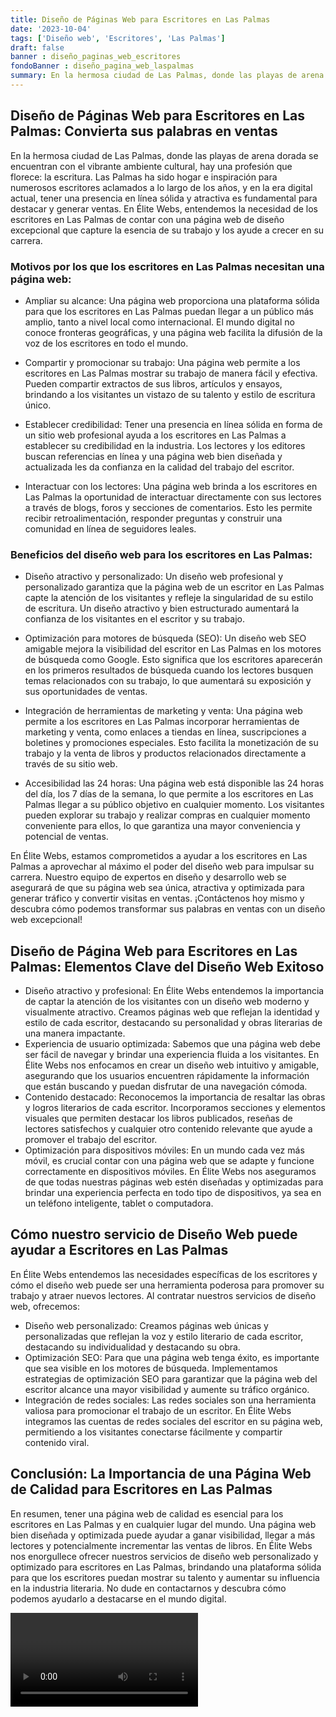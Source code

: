 ```yaml
---
title: Diseño de Páginas Web para Escritores en Las Palmas
date: '2023-10-04'
tags: ['Diseño web', 'Escritores', 'Las Palmas']
draft: false
banner : diseño_paginas_web_escritores
fondoBanner : diseño_pagina_web_laspalmas
summary: En la hermosa ciudad de Las Palmas, donde las playas de arena dorada se encuentran con el vibrante ambiente cultural, hay una profesión que florece la escritura. Las Palmas ha sido hogar e inspiración para numerosos escritores aclamados a lo largo de los años, y en la era digital actual, tener una presencia en línea sólida y atractiva es fundamental para destacar y generar ventas. En Élite Webs, entendemos la necesidad de los escritores en Las Palmas de contar con una página web de diseño excepcional que capture la esencia de su trabajo y los ayude a crecer en su carrera.
---
```


## Diseño de Páginas Web para Escritores en Las Palmas: Convierta sus palabras en ventas

En la hermosa ciudad de Las Palmas, donde las playas de arena dorada se encuentran con el vibrante ambiente cultural, hay una profesión que florece: la escritura. Las Palmas ha sido hogar e inspiración para numerosos escritores aclamados a lo largo de los años, y en la era digital actual, tener una presencia en línea sólida y atractiva es fundamental para destacar y generar ventas. En Élite Webs, entendemos la necesidad de los escritores en Las Palmas de contar con una página web de diseño excepcional que capture la esencia de su trabajo y los ayude a crecer en su carrera.

### Motivos por los que los escritores en Las Palmas necesitan una página web:

- Ampliar su alcance: Una página web proporciona una plataforma sólida para que los escritores en Las Palmas puedan llegar a un público más amplio, tanto a nivel local como internacional. El mundo digital no conoce fronteras geográficas, y una página web facilita la difusión de la voz de los escritores en todo el mundo.

- Compartir y promocionar su trabajo: Una página web permite a los escritores en Las Palmas mostrar su trabajo de manera fácil y efectiva. Pueden compartir extractos de sus libros, artículos y ensayos, brindando a los visitantes un vistazo de su talento y estilo de escritura único.

- Establecer credibilidad: Tener una presencia en línea sólida en forma de un sitio web profesional ayuda a los escritores en Las Palmas a establecer su credibilidad en la industria. Los lectores y los editores buscan referencias en línea y una página web bien diseñada y actualizada les da confianza en la calidad del trabajo del escritor.

- Interactuar con los lectores: Una página web brinda a los escritores en Las Palmas la oportunidad de interactuar directamente con sus lectores a través de blogs, foros y secciones de comentarios. Esto les permite recibir retroalimentación, responder preguntas y construir una comunidad en línea de seguidores leales.

### Beneficios del diseño web para los escritores en Las Palmas:

- Diseño atractivo y personalizado: Un diseño web profesional y personalizado garantiza que la página web de un escritor en Las Palmas capte la atención de los visitantes y refleje la singularidad de su estilo de escritura. Un diseño atractivo y bien estructurado aumentará la confianza de los visitantes en el escritor y su trabajo.

- Optimización para motores de búsqueda (SEO): Un diseño web SEO amigable mejora la visibilidad del escritor en Las Palmas en los motores de búsqueda como Google. Esto significa que los escritores aparecerán en los primeros resultados de búsqueda cuando los lectores busquen temas relacionados con su trabajo, lo que aumentará su exposición y sus oportunidades de ventas.

- Integración de herramientas de marketing y venta: Una página web permite a los escritores en Las Palmas incorporar herramientas de marketing y venta, como enlaces a tiendas en línea, suscripciones a boletines y promociones especiales. Esto facilita la monetización de su trabajo y la venta de libros y productos relacionados directamente a través de su sitio web.

- Accesibilidad las 24 horas: Una página web está disponible las 24 horas del día, los 7 días de la semana, lo que permite a los escritores en Las Palmas llegar a su público objetivo en cualquier momento. Los visitantes pueden explorar su trabajo y realizar compras en cualquier momento conveniente para ellos, lo que garantiza una mayor conveniencia y potencial de ventas.

En Élite Webs, estamos comprometidos a ayudar a los escritores en Las Palmas a aprovechar al máximo el poder del diseño web para impulsar su carrera. Nuestro equipo de expertos en diseño y desarrollo web se asegurará de que su página web sea única, atractiva y optimizada para generar tráfico y convertir visitas en ventas. ¡Contáctenos hoy mismo y descubra cómo podemos transformar sus palabras en ventas con un diseño web excepcional!

<GifSeo />

<Cta />

## Diseño de Página Web para Escritores en Las Palmas: Elementos Clave del Diseño Web Exitoso

- Diseño atractivo y profesional: En Élite Webs entendemos la importancia de captar la atención de los visitantes con un diseño web moderno y visualmente atractivo. Creamos páginas web que reflejan la identidad y estilo de cada escritor, destacando su personalidad y obras literarias de una manera impactante.
- Experiencia de usuario optimizada: Sabemos que una página web debe ser fácil de navegar y brindar una experiencia fluida a los visitantes. En Élite Webs nos enfocamos en crear un diseño web intuitivo y amigable, asegurando que los usuarios encuentren rápidamente la información que están buscando y puedan disfrutar de una navegación cómoda.
- Contenido destacado: Reconocemos la importancia de resaltar las obras y logros literarios de cada escritor. Incorporamos secciones y elementos visuales que permiten destacar los libros publicados, reseñas de lectores satisfechos y cualquier otro contenido relevante que ayude a promover el trabajo del escritor.
- Optimización para dispositivos móviles: En un mundo cada vez más móvil, es crucial contar con una página web que se adapte y funcione correctamente en dispositivos móviles. En Élite Webs nos aseguramos de que todas nuestras páginas web estén diseñadas y optimizadas para brindar una experiencia perfecta en todo tipo de dispositivos, ya sea en un teléfono inteligente, tablet o computadora.

## Cómo nuestro servicio de Diseño Web puede ayudar a Escritores en Las Palmas

En Élite Webs entendemos las necesidades específicas de los escritores y cómo el diseño web puede ser una herramienta poderosa para promover su trabajo y atraer nuevos lectores. Al contratar nuestros servicios de diseño web, ofrecemos:

- Diseño web personalizado: Creamos páginas web únicas y personalizadas que reflejan la voz y estilo literario de cada escritor, destacando su individualidad y destacando su obra.
- Optimización SEO: Para que una página web tenga éxito, es importante que sea visible en los motores de búsqueda. Implementamos estrategias de optimización SEO para garantizar que la página web del escritor alcance una mayor visibilidad y aumente su tráfico orgánico.
- Integración de redes sociales: Las redes sociales son una herramienta valiosa para promocionar el trabajo de un escritor. En Élite Webs integramos las cuentas de redes sociales del escritor en su página web, permitiendo a los visitantes conectarse fácilmente y compartir contenido viral.

## Conclusión: La Importancia de una Página Web de Calidad para Escritores en Las Palmas

En resumen, tener una página web de calidad es esencial para los escritores en Las Palmas y en cualquier lugar del mundo. Una página web bien diseñada y optimizada puede ayudar a ganar visibilidad, llegar a más lectores y potencialmente incrementar las ventas de libros. En Élite Webs nos enorgullece ofrecer nuestros servicios de diseño web personalizado y optimizado para escritores en Las Palmas, brindando una plataforma sólida para que los escritores puedan mostrar su talento y aumentar su influencia en la industria literaria. No dude en contactarnos y descubra cómo podemos ayudarlo a destacarse en el mundo digital.

<Video />

<CtaBot job='Escritores' city='Las Palmas'/>

<Gmaps query='Las Palmas+españa+maps' />